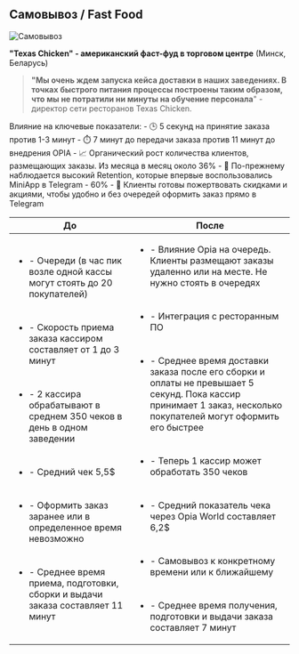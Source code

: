 
## Самовывоз / Fast Food

<Image src="/cases_will_take.png" alt="Самовывоз" width={840} height={300} /> 

**"Texas Chicken" - американский фаст-фуд в торговом центре** (Минск, Беларусь)

> **"Мы очень ждем запуска кейса доставки в наших заведениях. В точках быстрого питания процессы построены таким образом, что мы не потратили ни минуты на обучение персонала**" - директор сети ресторанов Texas Chicken.

<Callout type="info">
Влияние на ключевые показатели:
- 🕒 5 секунд на принятие заказа против 1-3 минут
- ⏱️ 7 минут до передачи заказа против 11 минут до внедрения OPIA
- 📈 Органический рост количества клиентов, размещающих заказы. Из месяца в месяц около 36%
- 🔁 По-прежнему наблюдается высокий Retention, которые впервые воспользовались MiniApp в Telegram - 60%
- 💬 Клиенты готовы пожертвовать скидками и акциями, чтобы удобно и без очередей оформить заказ прямо в Telegram
</Callout>


| До | После |
| ----------- | ----------- |
| <ul><li>- Очереди (в час пик возле одной кассы могут стоять до 20 покупателей)</li><br></br><li>- Скорость приема заказа кассиром составляет от 1 до 3 минут</li><br></br><li>- 2 кассира обрабатывают в среднем 350 чеков в день в одном заведении</li><br></br><li>- Средний чек 5,5$</li><br></br><li>- Оформить заказ заранее или в определенное время невозможно</li><br></br><li>- Среднее время приема, подготовки, сборки и выдачи заказа составляет 11 минут</li></ul> | <ul><li>- Влияние Opia на очередь. Клиенты размещают заказы удаленно или на месте. Не нужно стоять в очередях</li><br></br><li>- Интеграция с ресторанным ПО</li><br></br><li>- Среднее время доставки заказа после его сборки и оплаты не превышает 5 секунд. Пока кассир принимает 1 заказ, несколько покупателей могут оформить его быстрее</li><br></br><li>- Теперь 1 кассир может обработать 350 чеков</li><br></br><li>- Средний показатель чека через Opia World составляет 6,2$</li><br></br><li>- Самовывоз к конкретному времени или к ближайшему</li><br></br><li>- Среднее время получения, подготовки и выдачи заказа составляет 7 минут</li></ul> |
